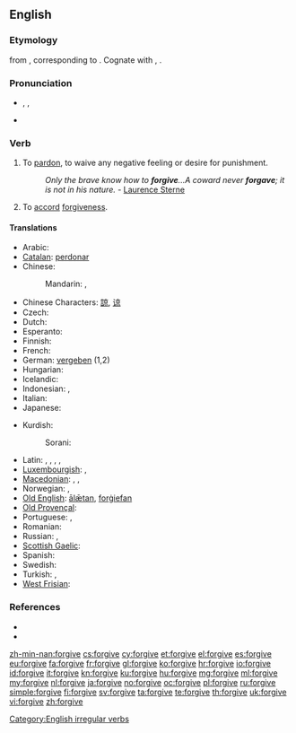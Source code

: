 ==English==

===Etymology===
{{etyl|enm}} {{term|forgiven|forgiven|to forgive|lang=enm}} from {{etyl|ang}} {{term|forgiefan|forġiefan|to forgive, give up, provide|lang=ang}}, corresponding to {{prefix|for|give}}. Cognate with {{etyl|nl|-}} {{term|vergeven|lang=nl}}, {{etyl|de|-}} {{term|vergeben|lang=de}}.

===Pronunciation===
* {{enPR|fər-gĭv', fôr-gĭv'}}, {{IPA|/fə(r)ˈɡɪv/|/fɔː(r)ˈɡɪv/}}, {{SAMPA|/f@(r)"gIv/|/fO:(r)"gIv/}}
* {{audio|en-us-forgive.ogg|Audio (US)}}

===Verb===
{{en-verb|forgives|forgiving|forgave|forgiven}}

# {{transitive}} To [[pardon]], to waive any negative feeling or desire for punishment.
#: ''Only the brave know how to '''forgive'''...A coward never '''forgave'''; it is not in his nature.'' - [[q: Laurence Sterne| Laurence Sterne]]
# {{intransitive}} To [[accord]] [[forgiveness]].

====Translations====
{{trans-top|transitive, to pardon}}
* Arabic: {{t|ar|سامح|tr=saamaHa}}
* [[Catalan]]: [[perdonar]]
* Chinese:
*: Mandarin: {{t-|cmn|原諒|sc=Hans}}, {{t-|cmn|原谅|tr=yuánliàng|sc=Hans}}
* Chinese Characters: [[諒]], [[谅]]
* Czech: {{t-|cs|odpustit}}
* Dutch: {{t+|nl|vergeven}}
* Esperanto: {{t|eo|pardoni}}
* Finnish: {{t-|fi|antaa anteeksi}}
* French: {{t+|fr|pardonner}}
* German: [[vergeben]] (1,2)
* Hungarian: {{t|hu|megbocsát}}
* Icelandic: {{t-|is|fyrirgefa}}
* Indonesian: {{t-|id|maaf|alt=memaafkan|xs=Indonesian}}, {{t+|id|ampun|alt=mengampuni|xs=Indonesian}}
* Italian: {{t-|it|perdonare}}
* Japanese: {{t-|ja|許す|tr=ゆるす, yurusu}}
{{trans-mid}}
* Kurdish:
*: Sorani: {{t|ku|لێخۆشبوون|tr=lé xoshbún|sc=ku-Arab}}
* Latin: {{t-|la|condono|alt=condōnō}}, {{t+|la|dono|alt=dōnō}}, {{t-|la|ignosco|alt=īgnōscō}}, {{t-|la|iustifico|alt=iustificō}}, {{t-|la|redono|alt=redōnō}}
* [[Luxembourgish]]: {{t|lb|verzeien}}, {{t|lb|verginn}}
* [[Macedonian]]: {{t|mk|простува|tr=próstuva}},  {{t|mk|опростува|tr=opróstuva}},  {{t|mk|проштава|tr=próštava}}
* Norwegian: {{t|no|tilgi}}, {{t+|no|forlate}}
* [[Old English]]: [[alætan|ālǣtan]], [[forgiefan|forġiefan]]
* [[Old Provençal]]: {{tø|pro|perdonar}}
* Portuguese: {{t+|pt|perdoar}}, {{t+|pt|desculpar}}
* Romanian: {{t+|ro|ierta}}
* Russian: {{qualifier|imperfective}} {{t+|ru|прощать|tr=proščát'}},  {{qualifier|perfective}} {{t+|ru|простить|tr=prostít'}}
* [[Scottish Gaelic]]: {{t-|gd|math|xs=Scottish Gaelic}}
* Spanish: {{t+|es|perdonar}}
* Swedish: {{t+|sv|förlåta}}
* Turkish: {{t+|tr|affetmek}},  {{t+|tr|bağışlamak}}
* [[West Frisian]]: {{t|fy|ferjou}}
{{trans-bottom}}

===References===
* {{R:Century 1911}}
* {{R:Webster 1913}}

[[Category:English irregular verbs]]

[[zh-min-nan:forgive]]
[[cs:forgive]]
[[cy:forgive]]
[[et:forgive]]
[[el:forgive]]
[[es:forgive]]
[[eu:forgive]]
[[fa:forgive]]
[[fr:forgive]]
[[gl:forgive]]
[[ko:forgive]]
[[hr:forgive]]
[[io:forgive]]
[[id:forgive]]
[[it:forgive]]
[[kn:forgive]]
[[ku:forgive]]
[[hu:forgive]]
[[mg:forgive]]
[[ml:forgive]]
[[my:forgive]]
[[nl:forgive]]
[[ja:forgive]]
[[no:forgive]]
[[oc:forgive]]
[[pl:forgive]]
[[ru:forgive]]
[[simple:forgive]]
[[fi:forgive]]
[[sv:forgive]]
[[ta:forgive]]
[[te:forgive]]
[[th:forgive]]
[[uk:forgive]]
[[vi:forgive]]
[[zh:forgive]]